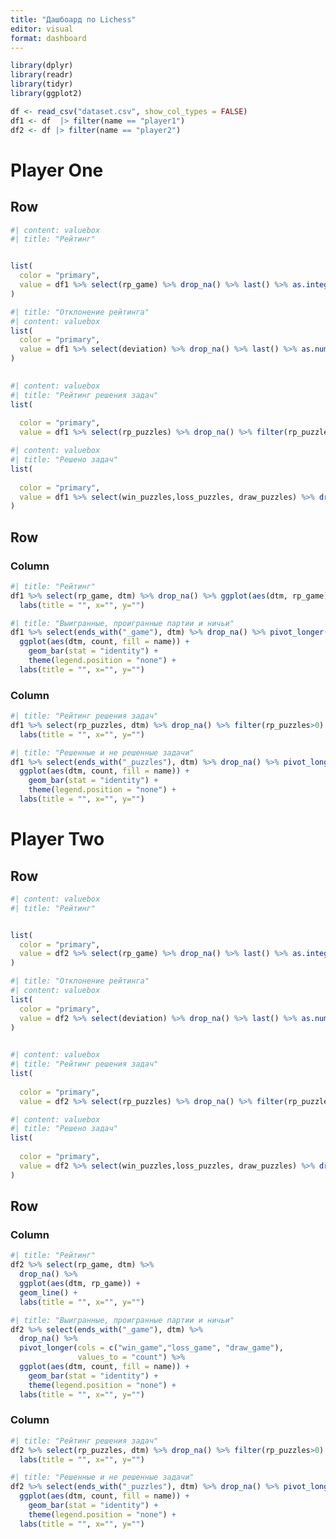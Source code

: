 ```yaml
---
title: "Дашбоард по Lichess"
editor: visual
format: dashboard
---
```


```r
library(dplyr)
library(readr)
library(tidyr)
library(ggplot2)

```

```r
df <- read_csv("dataset.csv", show_col_types = FALSE)
df1 <- df  |> filter(name == "player1")
df2 <- df |> filter(name == "player2")
```

# Player One

## Row

```r
#| content: valuebox
#| title: "Рейтинг"


list(
  color = "primary",
  value = df1 %>% select(rp_game) %>% drop_na() %>% last() %>% as.integer()
)

```

```r
#| title: "Отклонение рейтинга"
#| content: valuebox
list(
  color = "primary",
  value = df1 %>% select(deviation) %>% drop_na() %>% last() %>% as.numeric()
)      
  
```

```r
#| content: valuebox
#| title: "Рейтинг решения задач"
list(
  
  color = "primary",
  value = df1 %>% select(rp_puzzles) %>% drop_na() %>% filter(rp_puzzles >0 ) %>% last() %>% as.integer())

```

```r
#| content: valuebox
#| title: "Решено задач"
list(
  
  color = "primary",
  value = df1 %>% select(win_puzzles,loss_puzzles, draw_puzzles) %>% drop_na() %>% sum()
)
```

## Row

### Column {.tabset}

```r
#| title: "Рейтинг"
df1 %>% select(rp_game, dtm) %>% drop_na() %>% ggplot(aes(dtm, rp_game)) + geom_line() +
  labs(title = "", x="", y="")
```

```r
#| title: "Выигранные, проигранные партии и ничьи"
df1 %>% select(ends_with("_game"), dtm) %>% drop_na() %>% pivot_longer(cols = c("win_game","loss_game", "draw_game"),values_to = "count") %>%
  ggplot(aes(dtm, count, fill = name)) +
    geom_bar(stat = "identity") +
    theme(legend.position = "none") +
  labs(title = "", x="", y="")
```

### Column {.tabset}

```r
#| title: "Рейтинг решения задач"
df1 %>% select(rp_puzzles, dtm) %>% drop_na() %>% filter(rp_puzzles>0) %>% ggplot(aes(dtm, rp_puzzles)) + geom_line()+
  labs(title = "", x="", y="")
```

```r
#| title: "Решенные и не решенные задачи"
df1 %>% select(ends_with("_puzzles"), dtm) %>% drop_na() %>% pivot_longer(cols = c("win_puzzles","loss_puzzles", "draw_puzzles"),values_to = "count") %>%
  ggplot(aes(dtm, count, fill = name)) +
    geom_bar(stat = "identity") +
    theme(legend.position = "none") +
  labs(title = "", x="", y="")
```

# Player Two

## Row

```r
#| content: valuebox
#| title: "Рейтинг"


list(
  color = "primary",
  value = df2 %>% select(rp_game) %>% drop_na() %>% last() %>% as.integer()
)

```

```r
#| title: "Отклонение рейтинга"
#| content: valuebox
list(
  color = "primary",
  value = df2 %>% select(deviation) %>% drop_na() %>% last() %>% as.numeric()
)      
  
```

```r
#| content: valuebox
#| title: "Рейтинг решения задач"
list(
  
  color = "primary",
  value = df2 %>% select(rp_puzzles) %>% drop_na() %>% filter(rp_puzzles >0 ) %>% last() %>% as.integer())

```

```r
#| content: valuebox
#| title: "Решено задач"
list(
  
  color = "primary",
  value = df2 %>% select(win_puzzles,loss_puzzles, draw_puzzles) %>% drop_na() %>% sum()
)
```

## Row

### Column {.tabset}

```r
#| title: "Рейтинг"
df2 %>% select(rp_game, dtm) %>%
  drop_na() %>%
  ggplot(aes(dtm, rp_game)) +
  geom_line() +
  labs(title = "", x="", y="")
```

```r
#| title: "Выигранные, проигранные партии и ничьи"
df2 %>% select(ends_with("_game"), dtm) %>%
  drop_na() %>%
  pivot_longer(cols = c("win_game","loss_game", "draw_game"),
               values_to = "count") %>%
  ggplot(aes(dtm, count, fill = name)) +
    geom_bar(stat = "identity") +
    theme(legend.position = "none") +
  labs(title = "", x="", y="")
```

### Column {.tabset}

```r
#| title: "Рейтинг решения задач"
df2 %>% select(rp_puzzles, dtm) %>% drop_na() %>% filter(rp_puzzles>0) %>% ggplot(aes(dtm, rp_puzzles)) + geom_line()+
  labs(title = "", x="", y="")
```

```r
#| title: "Решенные и не решенные задачи"
df2 %>% select(ends_with("_puzzles"), dtm) %>% drop_na() %>% pivot_longer(cols = c("win_puzzles","loss_puzzles", "draw_puzzles"),values_to = "count") %>%
  ggplot(aes(dtm, count, fill = name)) +
    geom_bar(stat = "identity") +
    theme(legend.position = "none") +
  labs(title = "", x="", y="")
```
